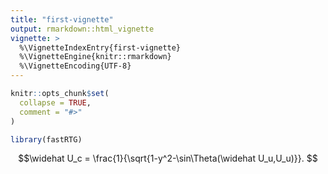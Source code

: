 ```yaml
---
title: "first-vignette"
output: rmarkdown::html_vignette
vignette: >
  %\VignetteIndexEntry{first-vignette}
  %\VignetteEngine{knitr::rmarkdown}
  %\VignetteEncoding{UTF-8}
---
```


```r
knitr::opts_chunk$set(
  collapse = TRUE,
  comment = "#>"
)
```

```r
library(fastRTG)
```

$$\widehat U_c = \frac{1}{\sqrt{1-y^2-\sin\Theta(\widehat U_u,U_u)}}. $$
